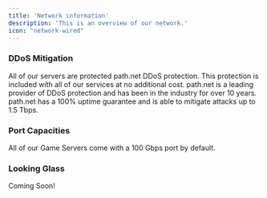 ```yaml
---
title: 'Network information'
description: 'This is an overview of our network.'
icon: "network-wired"
---
```


### DDoS Mitigation

All of our servers are protected path.net DDoS protection. This protection is included with all of our services at no additional cost. path.net is a leading provider of DDoS protection and has been in the industry for over 10 years. path.net has a 100% uptime guarantee and is able to mitigate attacks up to 1.5 Tbps.

### Port Capacities
All of our Game Servers come with a 100 Gbps port by default.

### Looking Glass
Coming Soon!